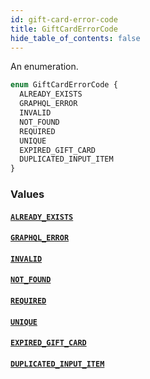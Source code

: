 ```yaml
---
id: gift-card-error-code
title: GiftCardErrorCode
hide_table_of_contents: false
---
```


An enumeration.

```graphql
enum GiftCardErrorCode {
  ALREADY_EXISTS
  GRAPHQL_ERROR
  INVALID
  NOT_FOUND
  REQUIRED
  UNIQUE
  EXPIRED_GIFT_CARD
  DUPLICATED_INPUT_ITEM
}
```

### Values

#### [`ALREADY_EXISTS`](#)

#### [`GRAPHQL_ERROR`](#)

#### [`INVALID`](#)

#### [`NOT_FOUND`](#)

#### [`REQUIRED`](#)

#### [`UNIQUE`](#)

#### [`EXPIRED_GIFT_CARD`](#)

#### [`DUPLICATED_INPUT_ITEM`](#)
